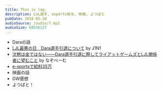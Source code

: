 ```yaml
---
title: This is lag.
description: LoL選手, esports給与, 映画, よつばと
pubDate: 2018-05-20
audioSource: /audio/7.mp3
audioSize: 69256127
---
```


- Daraの話
- [LJL最悪の日　Dara選手引退について](https://note.mu/j1n1/n/n74d7938e449d) by J1N1
- [沈黙は金ではない――Dara選手引退に際してライアットゲームズとLJL関係者に望むこと](https://note.mu/nasobem/n/n18780cd74aac) by なぞべーむ
- [e-sportsで給料35万](https://twitter.com/barusa3/status/992191163967852545) 
- 映画の話
- GW感想
- よつばと！